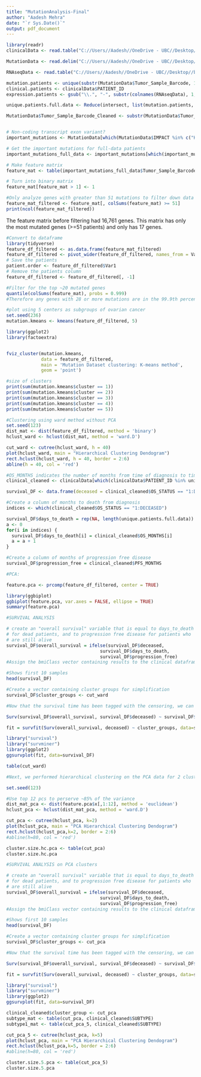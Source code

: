 ---
title: "MutationAnalysis-Final"
author: "Aadesh Mehra"
date: "`r Sys.Date()`"
output: pdf_document
---

```{r}
library(readr)
clinicalData <- read.table("C://Users//Aadesh//OneDrive - UBC//Desktop//bmeg - third//BMEG310 Project//BMEG310Project//TCGA-BRCA//data_clinical_patient.txt", sep="\t", header=TRUE)

MutationData <- read.delim("C://Users//Aadesh//OneDrive - UBC//Desktop//bmeg - third//BMEG310 Project//BMEG310Project//TCGA-BRCA//data_mutations.txt")

RNAseqData <- read.table("C://Users//Aadesh//OneDrive - UBC//Desktop//bmeg - third//BMEG310 Project//BMEG310Project//TCGA-BRCA//RNAseq_BRCA.csv", sep=",", header=TRUE)
```


```{r}

mutation.patients <- unique(substr(MutationData$Tumor_Sample_Barcode, 1, 12))
clinical.patients <- clinicalData$PATIENT_ID
expression.patients <- gsub("\\.", "-", substr(colnames(RNAseqData), 1, 12)[-1])

unique.patients.full.data <- Reduce(intersect, list(mutation.patients, clinical.patients, expression.patients))

MutationData$Tumor_Sample_Barcode_Cleaned <- substr(MutationData$Tumor_Sample_Barcode, 1, 12)



```

```{r}

# Non-coding transcript exon variant?
important_mutations <- MutationData[which(MutationData$IMPACT %in% c("HIGH", "MODERATE")), ]

# Get the important mutations for full-data patients
important_mutations_full_data <- important_mutations[which(important_mutations$Tumor_Sample_Barcode_Cleaned %in% unique.patients.full.data), ]

# Make feature matrix
feature_mat <- table(important_mutations_full_data$Tumor_Sample_Barcode_Cleaned, important_mutations_full_data$Hugo_Symbol)

# Turn into binary matrix
feature_mat[feature_mat > 1] <- 1

```

```{r}
#Only analyze genes with greater than 51 mutations to filter down data
feature_mat_filtered <- feature_mat[, colSums(feature_mat) >= 51]
print(ncol(feature_mat_filtered))
```
The feature matrix before filtering had 16,761 genes. This matrix has only the most mutated genes (>=51 patients) and only has 17 genes.

```{r}
#Convert to dataframe
library(tidyverse)
feature_df_filtered <- as.data.frame(feature_mat_filtered)
feature_df_filtered <- pivot_wider(feature_df_filtered, names_from = Var2, values_from = Freq)
# Save the patients
patient.order <- feature_df_filtered$Var1
# Remove the patients column
feature_df_filtered <- feature_df_filtered[, -1]

```

```{r}
#Filter for the top ~20 mutated genes
quantile(colSums(feature_mat), probs = 0.999)
#Therefore any genes with 28 or more mutations are in the 99.9th percentile.

```

```{r}
#plot using 5 centers as subgroups of ovarian cancer
set.seed(236)
mutation.kmeans <- kmeans(feature_df_filtered, 5)

library(ggplot2)
library(factoextra)


fviz_cluster(mutation.kmeans, 
             data = feature_df_filtered,
             main = 'Mutation Dataset clustering: K-means method',
             geom = 'point')
```
```{r}
#size of clusters
print(sum(mutation.kmeans$cluster == 1))
print(sum(mutation.kmeans$cluster == 2))
print(sum(mutation.kmeans$cluster == 3))
print(sum(mutation.kmeans$cluster == 4))
print(sum(mutation.kmeans$cluster == 5))
```


```{r}
#Clustering using ward method without PCA
set.seed(123)
dist_mat <- dist(feature_df_filtered, method = 'binary')
hclust_ward <- hclust(dist_mat, method = 'ward.D')
```

```{r}
cut_ward <- cutree(hclust_ward, h = 40)
plot(hclust_ward, main = "Hierarchical Clustering Dendogram")
rect.hclust(hclust_ward, h = 40, border = 2:6)
abline(h = 40, col = 'red')
```

```{r}

#OS_MONTHS indicates the number of months from time of diagnosis to time of death or last follow up
clinical_cleaned <- clinicalData[which(clinicalData$PATIENT_ID %in% unique.patients.full.data) ,]

survival_DF <- data.frame(deceased = clinical_cleaned$OS_STATUS == "1:DECEASED")

#Create a column of months to death from diagnosis
indices <- which(clinical_cleaned$OS_STATUS == "1:DECEASED")

survival_DF$days_to_death = rep(NA, length(unique.patients.full.data))
a <- 0
for(i in indices) {
  survival_DF$days_to_death[i] = clinical_cleaned$OS_MONTHS[i]
  a = a + 1
}

#Create a column of months of progression free disease
survival_DF$progression_free = clinical_cleaned$PFS_MONTHS
```

```{r}
#PCA:

feature.pca <- prcomp(feature_df_filtered, center = TRUE)

library(ggbiplot)
ggbiplot(feature.pca, var.axes = FALSE, ellipse = TRUE)
summary(feature.pca)
```


```{r}
#SURVIVAL ANALYSIS

# create an "overall survival" variable that is equal to days_to_death
# for dead patients, and to progression free disease for patients who
# are still alive
survival_DF$overall_survival = ifelse(survival_DF$deceased,
                                   survival_DF$days_to_death,
                                   survival_DF$progression_free)
#Assign the bmiClass vector containing results to the clinical dataframe

#Shows first 10 samples
head(survival_DF)

#Create a vector containing cluster groups for simplification
survival_DF$cluster_groups <- cut_ward

#Now that the survival time has been tagged with the censoring, we can add the categorical independent variable  `cluster groups`, and effectively create a formula

Surv(survival_DF$overall_survival, survival_DF$deceased) ~ survival_DF$cluster_groups

fit = survfit(Surv(overall_survival, deceased) ~ cluster_groups, data=survival_DF)

library("survival")
library("survminer")
library(ggplot2)
ggsurvplot(fit, data=survival_DF)

```

```{r}
table(cut_ward)
```

```{r}
#Next, we performed hierarchical clustering on the PCA data for 2 clusters.

set.seed(123)

#Use top 12 pcs to perserve ~85% of the variance
dist_mat_pca <- dist(feature.pca$x[,1:12], method = 'euclidean')
hclust_pca <- hclust(dist_mat_pca, method = 'ward.D')
```

```{r}
cut_pca <- cutree(hclust_pca, k=2)
plot(hclust_pca, main = "PCA Hierarchical Clustering Dendogram")
rect.hclust(hclust_pca,k=2, border = 2:6)
#abline(h=80, col = 'red')

cluster.size.hc.pca <- table(cut_pca)
cluster.size.hc.pca
```
```{r}
#SURVIVAL ANALYSIS on PCA clusters

# create an "overall survival" variable that is equal to days_to_death
# for dead patients, and to progression free disease for patients who
# are still alive
survival_DF$overall_survival = ifelse(survival_DF$deceased,
                                   survival_DF$days_to_death,
                                   survival_DF$progression_free)
#Assign the bmiClass vector containing results to the clinical dataframe

#Shows first 10 samples
head(survival_DF)

#Create a vector containing cluster groups for simplification
survival_DF$cluster_groups <- cut_pca

#Now that the survival time has been tagged with the censoring, we can add the categorical independent variable  `cluster groups`, and effectively create a formula

Surv(survival_DF$overall_survival, survival_DF$deceased) ~ survival_DF$cluster_groups

fit = survfit(Surv(overall_survival, deceased) ~ cluster_groups, data=survival_DF)

library("survival")
library("survminer")
library(ggplot2)
ggsurvplot(fit, data=survival_DF)
```
```{r}
clinical_cleaned$cluster_group <- cut_pca
subtype_mat <- table(cut_pca, clinical_cleaned$SUBTYPE)
subtype1_mat <- table(cut_pca_5, clinical_cleaned$SUBTYPE)

```

```{r}
cut_pca_5 <- cutree(hclust_pca, k=5)
plot(hclust_pca, main = "PCA Hierarchical Clustering Dendogram")
rect.hclust(hclust_pca,k=5, border = 2:6)
#abline(h=80, col = 'red')

cluster.size.5.pca <- table(cut_pca_5)
cluster.size.5.pca
```



